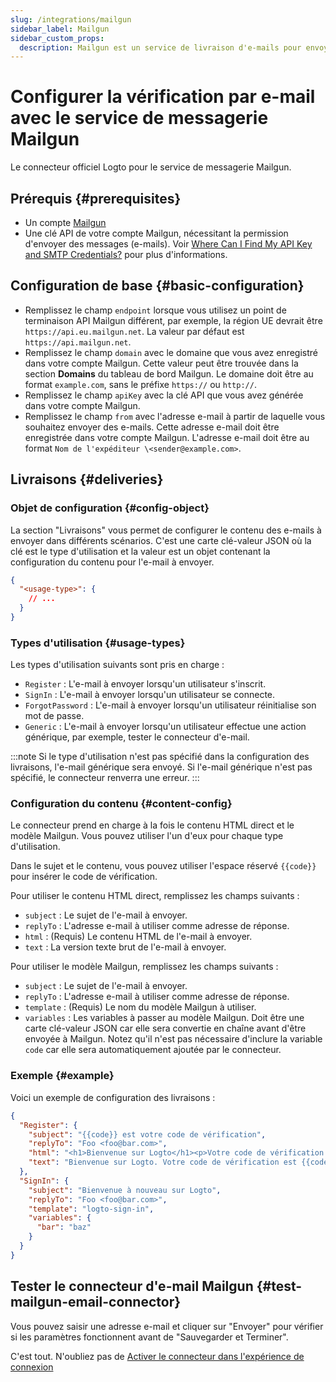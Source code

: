```yaml
---
slug: /integrations/mailgun
sidebar_label: Mailgun
sidebar_custom_props:
  description: Mailgun est un service de livraison d'e-mails pour envoyer, recevoir et suivre des e-mails.
---
```



# Configurer la vérification par e-mail avec le service de messagerie Mailgun

Le connecteur officiel Logto pour le service de messagerie Mailgun.

<GuideTip />

## Prérequis \{#prerequisites}

- Un compte [Mailgun](https://www.mailgun.com/)
- Une clé API de votre compte Mailgun, nécessitant la permission d'envoyer des messages (e-mails). Voir [Where Can I Find My API Key and SMTP Credentials?](https://help.mailgun.com/hc/en-us/articles/203380100-Where-Can-I-Find-My-API-Key-and-SMTP-Credentials-) pour plus d'informations.

## Configuration de base \{#basic-configuration}

- Remplissez le champ `endpoint` lorsque vous utilisez un point de terminaison API Mailgun différent, par exemple, la région UE devrait être `https://api.eu.mailgun.net`. La valeur par défaut est `https://api.mailgun.net`.
- Remplissez le champ `domain` avec le domaine que vous avez enregistré dans votre compte Mailgun. Cette valeur peut être trouvée dans la section **Domains** du tableau de bord Mailgun. Le domaine doit être au format `example.com`, sans le préfixe `https://` ou `http://`.
- Remplissez le champ `apiKey` avec la clé API que vous avez générée dans votre compte Mailgun.
- Remplissez le champ `from` avec l'adresse e-mail à partir de laquelle vous souhaitez envoyer des e-mails. Cette adresse e-mail doit être enregistrée dans votre compte Mailgun. L'adresse e-mail doit être au format `Nom de l'expéditeur \<sender@example.com>`.

## Livraisons \{#deliveries}

### Objet de configuration \{#config-object}

La section "Livraisons" vous permet de configurer le contenu des e-mails à envoyer dans différents scénarios. C'est une carte clé-valeur JSON où la clé est le type d'utilisation et la valeur est un objet contenant la configuration du contenu pour l'e-mail à envoyer.

```json
{
  "<usage-type>": {
    // ...
  }
}
```

### Types d'utilisation \{#usage-types}

Les types d'utilisation suivants sont pris en charge :

- `Register` : L'e-mail à envoyer lorsqu'un utilisateur s'inscrit.
- `SignIn` : L'e-mail à envoyer lorsqu'un utilisateur se connecte.
- `ForgotPassword` : L'e-mail à envoyer lorsqu'un utilisateur réinitialise son mot de passe.
- `Generic` : L'e-mail à envoyer lorsqu'un utilisateur effectue une action générique, par exemple, tester le connecteur d'e-mail.

:::note
Si le type d'utilisation n'est pas spécifié dans la configuration des livraisons, l'e-mail générique sera envoyé. Si l'e-mail générique n'est pas spécifié, le connecteur renverra une erreur.
:::

### Configuration du contenu \{#content-config}

Le connecteur prend en charge à la fois le contenu HTML direct et le modèle Mailgun. Vous pouvez utiliser l'un d'eux pour chaque type d'utilisation.

Dans le sujet et le contenu, vous pouvez utiliser l'espace réservé `{{code}}` pour insérer le code de vérification.

Pour utiliser le contenu HTML direct, remplissez les champs suivants :

- `subject` : Le sujet de l'e-mail à envoyer.
- `replyTo` : L'adresse e-mail à utiliser comme adresse de réponse.
- `html` : (Requis) Le contenu HTML de l'e-mail à envoyer.
- `text` : La version texte brut de l'e-mail à envoyer.

Pour utiliser le modèle Mailgun, remplissez les champs suivants :

- `subject` : Le sujet de l'e-mail à envoyer.
- `replyTo` : L'adresse e-mail à utiliser comme adresse de réponse.
- `template` : (Requis) Le nom du modèle Mailgun à utiliser.
- `variables` : Les variables à passer au modèle Mailgun. Doit être une carte clé-valeur JSON car elle sera convertie en chaîne avant d'être envoyée à Mailgun. Notez qu'il n'est pas nécessaire d'inclure la variable `code` car elle sera automatiquement ajoutée par le connecteur.

### Exemple \{#example}

Voici un exemple de configuration des livraisons :

```json
{
  "Register": {
    "subject": "{{code}} est votre code de vérification",
    "replyTo": "Foo <foo@bar.com>",
    "html": "<h1>Bienvenue sur Logto</h1><p>Votre code de vérification est {{code}}.</p>",
    "text": "Bienvenue sur Logto. Votre code de vérification est {{code}}."
  },
  "SignIn": {
    "subject": "Bienvenue à nouveau sur Logto",
    "replyTo": "Foo <foo@bar.com>",
    "template": "logto-sign-in",
    "variables": {
      "bar": "baz"
    }
  }
}
```

## Tester le connecteur d'e-mail Mailgun \{#test-mailgun-email-connector}

Vous pouvez saisir une adresse e-mail et cliquer sur "Envoyer" pour vérifier si les paramètres fonctionnent avant de "Sauvegarder et Terminer".

C'est tout. N'oubliez pas de [Activer le connecteur dans l'expérience de connexion](/connectors/email-connectors/#enable-email-sign-up-or-sign-in)

